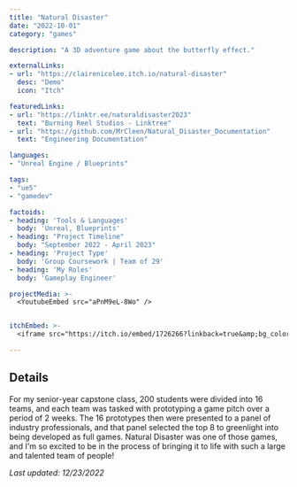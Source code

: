 ```yaml
---
title: "Natural Disaster"
date: "2022-10-01"
category: "games"

description: "A 3D adventure game about the butterfly effect."

externalLinks:
- url: "https://clairenicolee.itch.io/natural-disaster"
  desc: "Demo"
  icon: "Itch"

featuredLinks:
- url: "https://linktr.ee/naturaldisaster2023"
  text: "Burning Reel Studios - Linktree"
- url: "https://github.com/MrCleen/Natural_Disaster_Documentation"
  text: "Engineering Documentation"

languages:
- "Unreal Engine / Blueprints"

tags:
- "ue5"
- "gamedev"

factoids: 
- heading: 'Tools & Languages'
  body: 'Unreal, Blueprints'
- heading: "Project Timeline"
  body: "September 2022 - April 2023"
- heading: 'Project Type'
  body: 'Group Coursework | Team of 29'
- heading: 'My Roles'
  body: 'Gameplay Engineer'

projectMedia: >-
  <YoutubeEmbed src="aPnM9eL-8Wo" />


itchEmbed: >-
  <iframe src="https://itch.io/embed/1726266?linkback=true&amp;bg_color=afbfd2&amp;link_color=0484d1" width="552" height="167" frameborder="0"><a href="https://clairenicolee.itch.io/natural-disaster">Natural Disaster (Prototype) by ClaireNicolee, gabi_ander, Marissa Angell, Meg Mordecai</a></iframe>

---
```




<ProseWrapper>

## Details

For my senior-year capstone class, 200 students were divided into 16 teams, and each team was tasked with prototyping a game pitch over a period of 2 weeks. The 16 prototypes then were presented to a panel of industry professionals, and that panel selected the top 8 to greenlight into being developed as full games. Natural Disaster was one of those games, and I'm so excited to be in the process of bringing it to life with such a large and talented team of people!

_Last updated: 12/23/2022_

</ProseWrapper>

